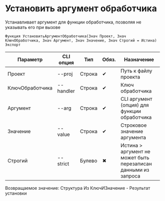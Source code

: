 ﻿---
sidebar_position: 1
---


# Установить аргумент обработчика
 Устанавливает аргумент для функции обработчика, позволяя не указывать его при вызове



`Функция УстановитьАргументОбработчика(Знач Проект, Знач КлючОбработчика, Знач Аргумент, Знач Значение, Знач Строгий = Истина) Экспорт`

  | Параметр | CLI опция | Тип | Обяз. | Назначение |
  |-|-|-|-|-|
  | Проект | --proj | Строка | &#x2714; | Путь к файлу проекта |
  | КлючОбработчика | --handler | Строка | &#x2714; | Ключ обработчика |
  | Аргумент | --arg | Строка | &#x2714; | CLI аргумент (опция) для функции обработчика |
  | Значение | --value | Строка | &#x2714; | Строковое значение аргумента |
  | Строгий | --strict | Булево | &#x2716; | Истина > аргумент не может быть перезаписан данными из запроса |

  
  Возвращаемое значение:   Структура Из КлючИЗначение - Результат установки

<br/>




```bsl title="Пример использования для 1С:Предприятие/OneScript"

```
    




